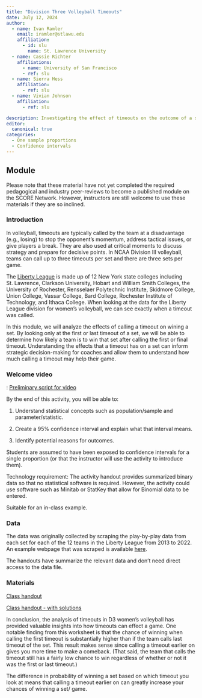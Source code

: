 ```yaml
---
title: "Division Three Volleyball Timeouts"
date: July 12, 2024
author:
  - name: Ivan Ramler
    email: iramler@stlawu.edu
    affiliation:
      - id: slu
        name: St. Lawrence University
  - name: Cassie Richter
    affiliations:
      - name: University of San Francisco
      - ref: slu
  - name: Sierra Hess
    affiliation:
      - ref: slu
  - name: Vivian Johnson
    affiliation:
      - ref: slu

description: Investigating the effect of timeouts on the outcome of a set. 
editor: 
  canonical: true
categories:
  - One sample proportions 
  - Confidence intervals
---
```


## Module

Please note that these material have not yet completed the required pedagogical and industry peer-reviews to become a published module on the SCORE Network. However, instructors are still welcome to use these materials if they are so inclined.


### Introduction

In volleyball, timeouts are typically called by the team at a disadvantage (e.g., losing) to stop the opponent's momentum, address tactical issues, or give players a break. They are also used at critical moments to discuss strategy and prepare for decisive points. In NCAA Division III volleyball, teams can call up to three timeouts per set and there are three sets per game. 

The [Liberty League](https://libertyleagueathletics.com/sports/wvball){target="_blank"} is made up of 12 New York state colleges including St. Lawrence, Clarkson University, Hobart and William Smith Colleges, the University of Rochester, Rensselaer Polytechnic Institute, Skidmore College, Union College, Vassar College, Bard College, Rochester Institute of Technology, and Ithaca College. When looking at the data for the Liberty League division for women's volleyball, we can see exactly when a timeout was called. 

In this module, we will analyze the effects of calling a timeout on wining a set. By looking only at the first or last timeout of a set, we will be able to determine how likely a  team is to win that set after calling the first or final timeout. Understanding the effects that a timeout has on a set can inform strategic decision-making for coaches and allow them to understand how much calling a timeout may help their game.

### Welcome video

: [Preliminary script for video](Volleyball_Script.docx)


::: {.callout-note collapse="true" title="Learning Objectives" appearance="minimal"}
By the end of this activity, you will be able to:

1.  Understand statistical concepts such as population/sample and parameter/statistic. 

2.  Create a 95% confidence interval and explain what that interval means.

3.  Identify potential reasons for outcomes. 

:::

::: {.callout-note collapse="true" title="Methods" appearance="minimal"}
Students are assumed to have been exposed to confidence intervals for a single proportion (or that the instructor will use the activity to introduce them).

Technology requirement: The activity handout provides summarized binary data so that no statistical software is required. However, the activity could use software such as Minitab or StatKey that allow for Binomial data to be entered.
:::

::: {.callout-note collapse="true" title="Length of Activity" appearance="minimal"}
Suitable for an in-class example.
:::


### Data

The data was originally collected by scraping the play-by-play data from each set for each of the 12 teams in the Liberty League from 2013 to  2022. An example webpage that was scraped is available [here](https://saintsathletics.com/sports/womens-volleyball/stats/2019/middlebury-college/boxscore/9635){target="_blank"}.

The handouts have summarize the relevant data and don't need direct access to the data file.

### Materials

[Class handout](Volleyball_Worksheet.docx)

[Class handout - with solutions](Volleyball_Worksheet_key.docx)

::: {.callout-note collapse="true" title="Conclusion" appearance="minimal"}
In conclusion, the analysis of timeouts in D3 women's volleyball has provided valuable insights into how timeouts can effect a game. One notable finding from this worksheet is that the chance of winning when calling the first timeout is substantially higher than if the team calls last timeout of the set. This result makes sense since calling a timeout earlier on gives you more time to make a comeback. (That said, the team that calls the timeout still has a fairly low chance to win regardless of whether or not it was the first or last timeout.)

The difference in probability of winning a set based on which timeout you look at means that calling a timeout earlier on can greatly increase your chances of winning a set/ game.
:::



